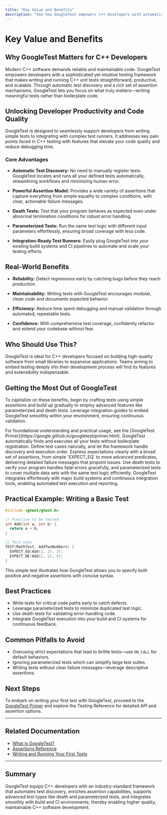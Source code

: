 ```yaml
---
title: "Key Value and Benefits"
description: "See how GoogleTest empowers C++ developers with automatic test discovery, a powerful assertion model, death and parameterized tests, and integration-ready test runners. Understand the business case for reliable, maintainable C++ code through systematic testing."
---
```


# Key Value and Benefits

## Why GoogleTest Matters for C++ Developers

Modern C++ software demands reliable and maintainable code. GoogleTest empowers developers with a sophisticated yet intuitive testing framework that makes writing and running C++ unit tests straightforward, productive, and scalable. Through automatic test discovery and a rich set of assertion mechanisms, GoogleTest lets you focus on what truly matters—writing meaningful tests rather than boilerplate code.

## Unlocking Developer Productivity and Code Quality

GoogleTest is designed to seamlessly support developers from writing simple tests to integrating with complex test runners. It addresses key pain points faced in C++ testing with features that elevate your code quality and reduce debugging time.

### Core Advantages

- **Automatic Test Discovery:** No need to manually register tests. GoogleTest locates and runs all your defined tests automatically, streamlining workflows and minimizing human error.

- **Powerful Assertion Model:** Provides a wide variety of assertions that capture everything from simple equality to complex conditions, with clear, actionable failure messages.

- **Death Tests:** Test that your program behaves as expected even under abnormal termination conditions for robust error handling.

- **Parameterized Tests:** Run the same test logic with different input parameters effortlessly, ensuring broad coverage with less code.

- **Integration-Ready Test Runners:** Easily plug GoogleTest into your existing build systems and CI pipelines to automate and scale your testing efforts.

## Real-World Benefits

- **Reliability:** Detect regressions early by catching bugs before they reach production.

- **Maintainability:** Writing tests with GoogleTest encourages modular, clean code and documents expected behavior.

- **Efficiency:** Reduce time spent debugging and manual validation through automated, repeatable tests.

- **Confidence:** With comprehensive test coverage, confidently refactor and extend your codebase without fear.

## Who Should Use This?

GoogleTest is ideal for C++ developers focused on building high-quality software from small libraries to expansive applications. Teams aiming to embed testing deeply into their development process will find its features and extensibility indispensable.

## Getting the Most Out of GoogleTest

To capitalize on these benefits, begin by crafting tests using simple assertions and build up gradually to employ advanced features like parameterized and death tests. Leverage integration guides to embed GoogleTest smoothly within your environment, ensuring continuous validation.


<Info>
For foundational understanding and practical usage, see the [GoogleTest Primer](https://google.github.io/googletest/primer.html).
</Info>


<AccordionGroup title="Key Benefits in Detail">
<Accordion title="Automatic Test Discovery">
GoogleTest automatically finds and executes all your tests without boilerplate registration. Define test cases naturally, and let the framework handle discovery and execution order.
</Accordion>
<Accordion title="Robust Assertion Framework">
Express expectations clearly with a broad set of assertions, from simple `EXPECT_EQ` to more advanced predicates, delivering detailed failure messages that pinpoint issues.
</Accordion>
<Accordion title="Advanced Test Types">
Use death tests to verify your program handles fatal errors gracefully, and parameterized tests to cover multiple data sets with the same test logic efficiently.
</Accordion>
<Accordion title="Seamless Build and CI Integration">
GoogleTest integrates effortlessly with major build systems and continuous integration tools, enabling automated test execution and reporting.
</Accordion>
</AccordionGroup>

## Practical Example: Writing a Basic Test

```cpp
#include <gtest/gtest.h>

// Function to be tested
int Add(int a, int b) {
  return a + b;
}

// Test case
TEST(MathTest, AddTwoNumbers) {
  EXPECT_EQ(Add(1, 2), 3);
  EXPECT_NE(Add(2, 2), 5);
}
```

This simple test illustrates how GoogleTest allows you to specify both positive and negative assertions with concise syntax.

## Best Practices

- Write tests for critical code paths early to catch defects.
- Leverage parameterized tests to minimize duplicated test logic.
- Use death tests for validating error-handling code.
- Integrate GoogleTest execution into your build and CI systems for continuous feedback.

## Common Pitfalls to Avoid

- Overusing strict expectations that lead to brittle tests—use `ON_CALL` for default behaviors.
- Ignoring parameterized tests which can simplify large test suites.
- Writing tests without clear failure messages—leverage descriptive assertions.


## Next Steps

To embark on writing your first test with GoogleTest, proceed to the [GoogleTest Primer](https://google.github.io/googletest/primer.html) and explore the Testing Reference for detailed API and assertion options.


---

## Related Documentation

- [What is GoogleTest?](/overview/about-googletest/what-is-googletest)
- [Assertions Reference](/api-reference/assertions-and-matchers/basic-assertions)
- [Writing and Running Your First Tests](/guides/getting-started/first-tests)


---

## Summary

GoogleTest equips C++ developers with an industry-standard framework that automates test discovery, enriches assertion capabilities, supports advanced test types like death and parameterized tests, and integrates smoothly with build and CI environments, thereby enabling higher quality, maintainable C++ software development.